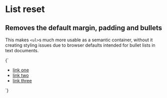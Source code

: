 
<Meta title="Atoms/List reset" />

# List reset

## Removes the default margin, padding and bullets

This makes `<ul>`s much more usable as a semantic container, without it creating styling issues due to browser defaults intended for bullet lists in text documents.

<Canvas>
  <Story name="List reset">
    {`
      <ul class="a-list-reset">
        <li><a href="#one">link one</a></li>
        <li><a href="#two">link two</a></li>
        <li><a href="#three">link three</a></li>
      </ul>
    `}
  </Story>
</Canvas>
